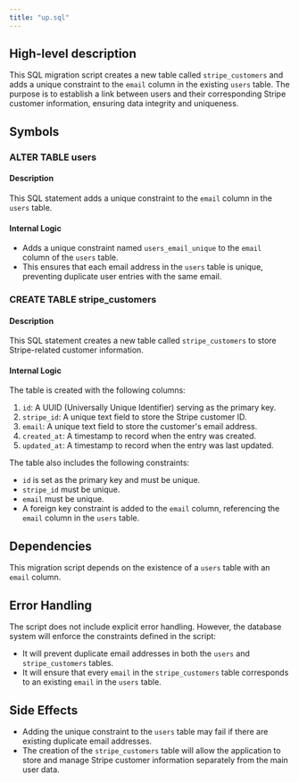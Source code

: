 ```yaml
---
title: "up.sql"
---
```


## High-level description
This SQL migration script creates a new table called `stripe_customers` and adds a unique constraint to the `email` column in the existing `users` table. The purpose is to establish a link between users and their corresponding Stripe customer information, ensuring data integrity and uniqueness.

## Symbols

### ALTER TABLE users
#### Description
This SQL statement adds a unique constraint to the `email` column in the `users` table.

#### Internal Logic
- Adds a unique constraint named `users_email_unique` to the `email` column of the `users` table.
- This ensures that each email address in the `users` table is unique, preventing duplicate user entries with the same email.

### CREATE TABLE stripe_customers
#### Description
This SQL statement creates a new table called `stripe_customers` to store Stripe-related customer information.

#### Internal Logic
The table is created with the following columns:
1. `id`: A UUID (Universally Unique Identifier) serving as the primary key.
2. `stripe_id`: A unique text field to store the Stripe customer ID.
3. `email`: A unique text field to store the customer's email address.
4. `created_at`: A timestamp to record when the entry was created.
5. `updated_at`: A timestamp to record when the entry was last updated.

The table also includes the following constraints:
- `id` is set as the primary key and must be unique.
- `stripe_id` must be unique.
- `email` must be unique.
- A foreign key constraint is added to the `email` column, referencing the `email` column in the `users` table.

## Dependencies
This migration script depends on the existence of a `users` table with an `email` column.

## Error Handling
The script does not include explicit error handling. However, the database system will enforce the constraints defined in the script:
- It will prevent duplicate email addresses in both the `users` and `stripe_customers` tables.
- It will ensure that every `email` in the `stripe_customers` table corresponds to an existing `email` in the `users` table.

## Side Effects
- Adding the unique constraint to the `users` table may fail if there are existing duplicate email addresses.
- The creation of the `stripe_customers` table will allow the application to store and manage Stripe customer information separately from the main user data.